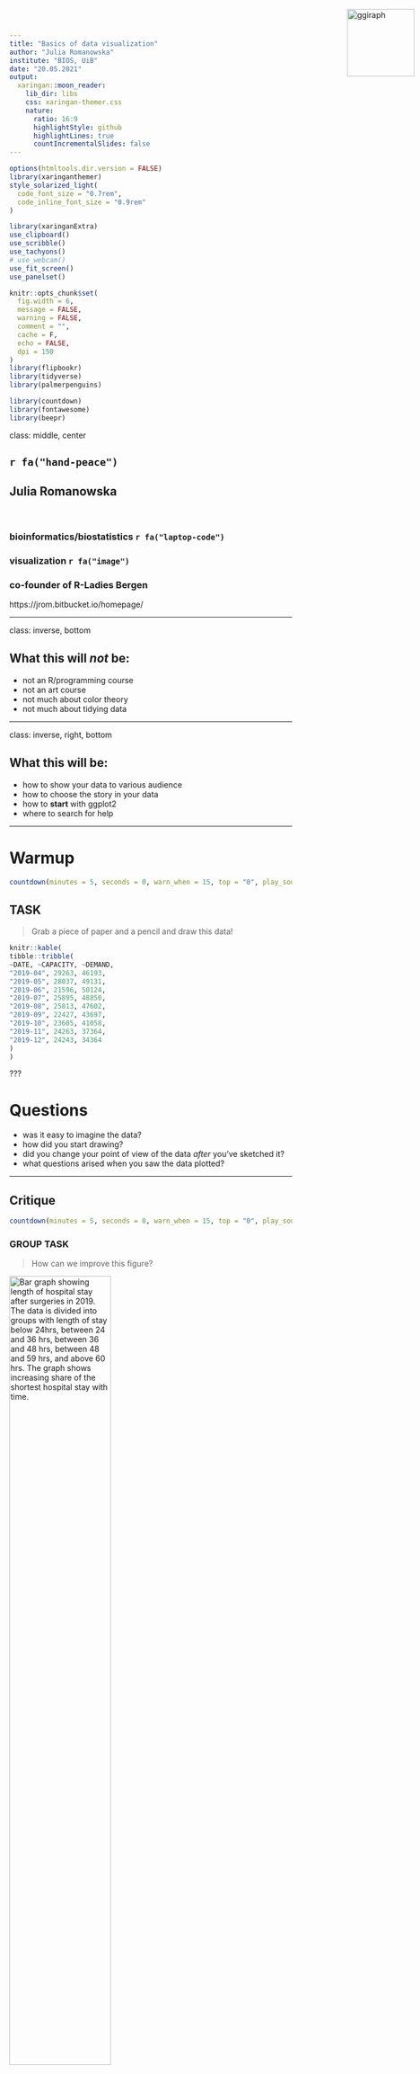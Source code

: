 ```yaml
---
title: "Basics of data visualization"
author: "Julia Romanowska"
institute: "BIOS, UiB"
date: "20.05.2021"
output:
  xaringan::moon_reader:
    lib_dir: libs
    css: xaringan-themer.css
    nature:
      ratio: 16:9
      highlightStyle: github
      highlightLines: true
      countIncrementalSlides: false
---
```


```r
options(htmltools.dir.version = FALSE)
library(xaringanthemer)
style_solarized_light(
  code_font_size = "0.7rem",
  code_inline_font_size = "0.9rem"
)

library(xaringanExtra)
use_clipboard()
use_scribble()
use_tachyons()
# use_webcam()
use_fit_screen()
use_panelset()

knitr::opts_chunk$set(
  fig.width = 6,
  message = FALSE,
  warning = FALSE,
  comment = "",
  cache = F,
  echo = FALSE,
  dpi = 150
)
library(flipbookr)
library(tidyverse)
library(palmerpenguins)

library(countdown)
library(fontawesome)
library(beepr)
```

class: middle, center

## `r fa("hand-peace")`

## Julia Romanowska

<br>

### bioinformatics/biostatistics `r fa("laptop-code")`

### visualization `r fa("image")`

### co-founder of R-Ladies Bergen

https://jrom.bitbucket.io/homepage/

---

class: inverse, bottom

## What this will *not* be:

- not an R/programming course
- not an art course
- not much about color theory
- not much about tidying data

---

class: inverse, right, bottom

## What this will be:

- how to show your data to various audience
- how to choose the story in your data
- how to __start__ with ggplot2
- where to search for help

---

# Warmup

```r
countdown(minutes = 5, seconds = 0, warn_when = 15, top = "0", play_sound = TRUE)
```

## TASK

> Grab a piece of paper and a pencil and draw this data!

```r
knitr::kable(
tibble::tribble(
~DATE, ~CAPACITY, ~DEMAND,
"2019-04", 29263, 46193,
"2019-05", 28037, 49131,
"2019-06", 21596, 50124,
"2019-07", 25895, 48850,
"2019-08", 25813, 47602,
"2019-09", 22427, 43697,
"2019-10", 23605, 41058,
"2019-11", 24263, 37364,
"2019-12", 24243, 34364
)
)
```

???

# Questions

- was it easy to imagine the data?
- how did you start drawing?
- did you change your point of view of the data _after_ you've sketched it?
- what questions arised when you saw the data plotted?

---

## Critique

```r
countdown(minutes = 5, seconds = 0, warn_when = 15, top = "0", play_sound = TRUE)
```

### GROUP TASK

> How can we improve this figure?

<img style="width:60%;" src="improve_graph.png" alt="Bar graph showing length of hospital stay after surgeries in 2019. The data is divided into groups with length of stay below 24hrs, between 24 and 36 hrs, between 36 and 48 hrs, between 48 and 59 hrs, and above 60 hrs. The graph shows increasing share of the shortest hospital stay with time.">
<!-- ![https://community.storytellingwithdata.com/exercises/how-can-we-improve-this-graph](improve_graph.png) -->
https://community.storytellingwithdata.com/exercises/how-can-we-improve-this-graph

---

## Assisting questions:

- is the data correctly represented in the figure?

- is the title meaningful?

- is the graph self-explanatory?

- can you easily draw conclusion from the graph?

- what about use of colors?

---

## Data viz _design_


???

It's not enough to _show_ your data - you need to carefuly pick the datapoints you want to focus on,
think about the fonts, the axes, the orientation of the plot, the colors(!), and title/captions.

All this process is called _designing_ your visual.

And as with any other design or planning, it all starts with...

--

- `r fa("pencil-alt")` pen & `r fa("sticky-note")` paper

???

When you grab a blank sheet of paper, you're getting free of all the limitations that a tool of your choice can give you.
And of the frustrations as well, if you're only beginning to learn the tool!
With a pen and paper, you may focus on what's important for the presentation of the data...

--

- `r fa("question-circle")` what the data tells me?

???

Normally, we would plot data when we want to explore some variables or when we have results of an analysis.
One thing is known: we don't know how the data look like. We may know how it _should_ look like, though.
That's why we may start designing with one type of plot in mind, but in the end the plot might look completely different!
That's why it's important to draw by hand some sketches and think about the question here.
When we finally have plotted something and understood the message behind the data, we need to improve the visual.

--

- **declutter** + **explain**

???

- do we really need all the points?
- what about the axis ticks? and axis labels?
- can we include a take-home message in title plot/caption?
- is the legend in right place?
- have we used **color** wisely? (I will talk about the colors next)

--

> Who's my target audience?

???

This entire process needs to be repeated when we present our plot for different groups of people!

This process is very important and one could talk about this for hours. I've just mentioned important points, and gathered some references for you to read if you're interested.

---

## Choosing medium and audience

- popular science *vs.* scientific article
- manuscript *vs.* presentation
- font size, level of details

<img src="selcuk_corruption.png" style="width:30%;"> <img src="economist_graph.png" style="width:45%;">

src: *Akcay, S. (2006). Corruption and human development. Cato Journal 26(1), 29-48*; 
https://www.economist.com/graphic-detail/2011/12/02/corrosive-corruption

---

## Choosing color

- recommended paper:    
[Crameri, F., Shephard, G. E., & Heron, P. J. *(2020)*. The misuse of colour in science communication. *Nature Communications*, 11(1), 1–10.](https://www.nature.com/articles/s41467-020-19160-7)

- good tool for choosing palette: [ColorBrewer](https://colorbrewer2.org/)    
by Cynthia Brewer

- wrong color palette can _distort_ the data and _change_ the meaning of your visual

---

class: inverse, left, bottom

## SUMMARY

### know your data

???

So what we've learned til now:

- spend time on exploring the data and check what the data tells you

--

### know your audience

???

- when critiquing the plot, have in mind who will look at it and under what circumstances!
- you can't show the same plot in a scientific journal article, and during a presentation for students!

--
### _design_ your visual

???

- use time to design the visual
- don't just show all the data you have, but choose carefully what to show and how so that the message is clear

And now, let's get our hands dirty with some code

---

class: inverse, right, middle

## Example plot with ggplot2

---

## Data

<div style="float: right; position: fixed; right: 10px; top: 10px;">
<img style="float: right; position: relative; width: 120px" src="palmer_penguins_logo.png" alt="ggiraph"/><br>
</div>

[palmerpenguins](https://allisonhorst.github.io/palmerpenguins/)

<br><br><br>

```r
penguins
```

???

I will be using this simple dataset with morphological data of penguins living on a certain island.

--

> **IMPORTANT** start with tidy data!

???

I will not spend much time on this because we don't have time, but remember one thing:
you need to start visualizing with _tidy_ dataset! What this means?

--

**each row is an observation, each column is a variable**

---

```r
ggplot(data = penguins) +
  aes(x = bill_length_mm,
    y = bill_depth_mm) +
  geom_point(
    aes(color = species,
    shape = species),
      size = 2) + 
  geom_smooth(method = "lm",
    se = FALSE,
    aes(color = species))
penguins_default <- last_plot()
```

`r chunk_reveal("penguins_species", break_type = "auto", chunk_options = "warning = FALSE", font_size_code = "50%", widths = c(0.5, 0.45))`

???

Basics of ggplot2:

- layers
- 'aesthetics' + data + geom

---

```r
penguins_default +
  scale_color_manual(
    values = c("darkorange",
               "darkorchid",
               "cyan4")
    ) +
  facet_grid(rows = vars(species)) +
  labs(title = 
    "Penguin species differentation") +
  labs(subtitle = 
    "based on bill depth and bill length") +
  xlab("bill length (mm)") +
  ylab("bill depth (mm)") +
  theme_minimal() +
  theme(
    plot.title =
      element_text(face = "bold"),
    plot.subtitle =
      element_text(face = "italic")) +
  theme(legend.position = "none")
```

`r chunk_reveal("penguins_species2", break_type = "auto", chunk_options = "warning = FALSE", font_size_code = "50%", widths = c(0.5, 0.45))`

???

OK, to był podstawowy graf. Teraz zróbmy go wyjątkowego.

- zmiana kolorystyki,
- rozbicie na podgrafy wg.gatunku,
- dodanie tytułu
- podpisy na osiach
- wygląd grafu

---

## Extensions

[ggextensions](https://exts.ggplot2.tidyverse.org/gallery/)


